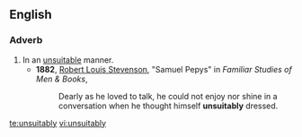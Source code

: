 ==English==

===Adverb===
{{en-adv}}

#In an [[unsuitable]] manner.
#*'''1882''', [[w:Robert_Louis_Stevenson|Robert Louis Stevenson]], "Samuel Pepys" in ''Familiar Studies of Men & Books'', 
#*:Dearly as he loved to talk, he could not enjoy nor shine in a conversation when he thought himself '''unsuitably''' dressed.

[[te:unsuitably]]
[[vi:unsuitably]]